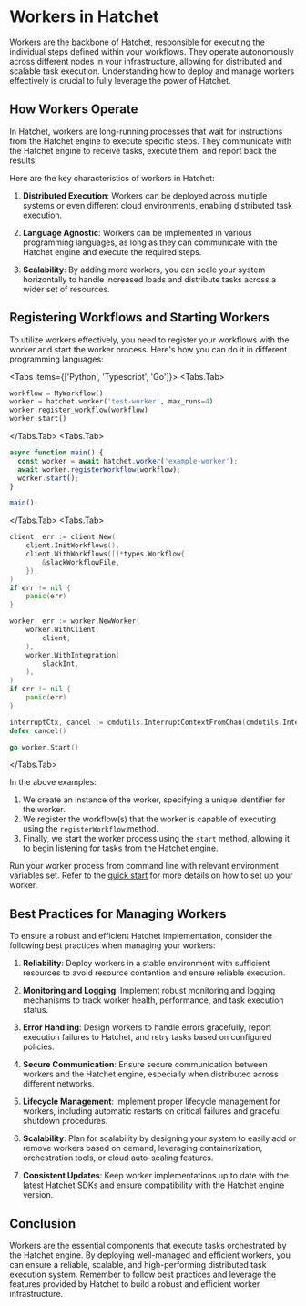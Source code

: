 # Workers in Hatchet

Workers are the backbone of Hatchet, responsible for executing the individual steps defined within your workflows. They operate autonomously across different nodes in your infrastructure, allowing for distributed and scalable task execution. Understanding how to deploy and manage workers effectively is crucial to fully leverage the power of Hatchet.

## How Workers Operate

In Hatchet, workers are long-running processes that wait for instructions from the Hatchet engine to execute specific steps. They communicate with the Hatchet engine to receive tasks, execute them, and report back the results.

Here are the key characteristics of workers in Hatchet:

1. **Distributed Execution**: Workers can be deployed across multiple systems or even different cloud environments, enabling distributed task execution.

2. **Language Agnostic**: Workers can be implemented in various programming languages, as long as they can communicate with the Hatchet engine and execute the required steps.

3. **Scalability**: By adding more workers, you can scale your system horizontally to handle increased loads and distribute tasks across a wider set of resources.

## Registering Workflows and Starting Workers

To utilize workers effectively, you need to register your workflows with the worker and start the worker process. Here's how you can do it in different programming languages:

<Tabs items={['Python', 'Typescript', 'Go']}>
  <Tabs.Tab>
```python
workflow = MyWorkflow()
worker = hatchet.worker('test-worker', max_runs=4)
worker.register_workflow(workflow)
worker.start()
```
  </Tabs.Tab>
  <Tabs.Tab>
```typescript
async function main() {
  const worker = await hatchet.worker('example-worker');
  await worker.registerWorkflow(workflow);
  worker.start();
}

main();

````
  </Tabs.Tab>
  <Tabs.Tab>
```go
client, err := client.New(
    client.InitWorkflows(),
    client.WithWorkflows([]*types.Workflow{
        &slackWorkflowFile,
    }),
)
if err != nil {
    panic(err)
}

worker, err := worker.NewWorker(
    worker.WithClient(
        client,
    ),
    worker.WithIntegration(
        slackInt,
    ),
)
if err != nil {
    panic(err)
}

interruptCtx, cancel := cmdutils.InterruptContextFromChan(cmdutils.InterruptChan())
defer cancel()

go worker.Start()
````

  </Tabs.Tab>
</Tabs>

In the above examples:

1. We create an instance of the worker, specifying a unique identifier for the worker.
2. We register the workflow(s) that the worker is capable of executing using the `registerWorkflow` method.
3. Finally, we start the worker process using the `start` method, allowing it to begin listening for tasks from the Hatchet engine.

Run your worker process from command line with relevant environment variables set. Refer to the [quick start](https://docs.hatchet.run/home/quickstart/first-workflow) for more details on how to set up your worker.

## Best Practices for Managing Workers

To ensure a robust and efficient Hatchet implementation, consider the following best practices when managing your workers:

1. **Reliability**: Deploy workers in a stable environment with sufficient resources to avoid resource contention and ensure reliable execution.

2. **Monitoring and Logging**: Implement robust monitoring and logging mechanisms to track worker health, performance, and task execution status.

3. **Error Handling**: Design workers to handle errors gracefully, report execution failures to Hatchet, and retry tasks based on configured policies.

4. **Secure Communication**: Ensure secure communication between workers and the Hatchet engine, especially when distributed across different networks.

5. **Lifecycle Management**: Implement proper lifecycle management for workers, including automatic restarts on critical failures and graceful shutdown procedures.

6. **Scalability**: Plan for scalability by designing your system to easily add or remove workers based on demand, leveraging containerization, orchestration tools, or cloud auto-scaling features.

7. **Consistent Updates**: Keep worker implementations up to date with the latest Hatchet SDKs and ensure compatibility with the Hatchet engine version.

## Conclusion

Workers are the essential components that execute tasks orchestrated by the Hatchet engine. By deploying well-managed and efficient workers, you can ensure a reliable, scalable, and high-performing distributed task execution system. Remember to follow best practices and leverage the features provided by Hatchet to build a robust and efficient worker infrastructure.
